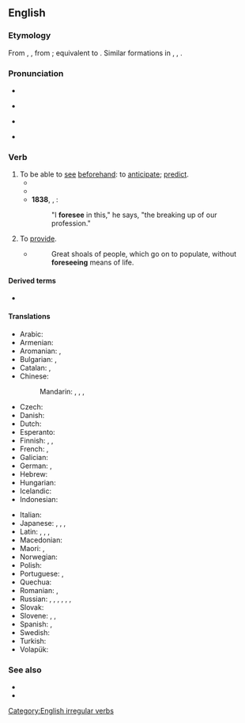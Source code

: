 ==English==

===Etymology===
From {{inh|en|enm|foreseen}}, {{m|enm|forseen}}, from {{inh|en|ang|foresēon}}; equivalent to {{pre|en|fore|see}}. Similar formations in {{noncog|nl|voorzien}}, {{noncog|de|vorsehen}}, {{noncog|la|prōvideō}}.

===Pronunciation===
* {{audio|en|en-us-foresee.ogg|Audio (US)}}
* {{a|US}} {{IPA|en|/fɔɹˈsi/}}
* {{a|UK}} {{IPA|en|/fɔːˈsiː/}}
* {{rhymes|en|iː|s=2}}

===Verb===
{{en-verb|foresees|foreseeing|foresaw|foreseen}}

# To be able to [[see]] [[beforehand]]: to [[anticipate]]; [[predict]].
#* {{RQ:King James Version|Proverbs|22|3|passage=A prudent man '''foreſeeth''' the euill, and hideth himſelfe: but the ſimple paſſe on, and are puniſhed.}}
#* {{RQ:Shakespeare Tempest|II|i|page=8|passage={{w|Ariel (The Tempest)|''Ariel.''}} My Maſter through his Art '''foreſees''' the danger / That you (his friend) are in, and ſends me forth / (For elſe his proiect dies) to keepe them liuing.}}
#* '''1838''', {{w|Charles Dickens}}, ''{{w|The Lamplighter}}'':
#*: "I '''foresee''' in this," he says, "the breaking up of our profession."
# {{lb|en|obsolete}} To [[provide]].
#* {{RQ:Bacon Of Vicissitude of Things}}
#*: Great shoals of people, which go on to populate, without '''foreseeing''' means of life.

====Derived terms====
* {{l|en|foreseeable}}

====Translations====
{{trans-top|to anticipate}}
* Arabic: {{t|ar|تَوَقَّعَ}}
* Armenian: {{t+|hy|կանխատեսել}}
* Aromanian: {{t|rup|prived}}, {{t|rup|pruved}}
* Bulgarian: {{t+|bg|предвиждам}}, {{t|bg|предугаждам}}
* Catalan: {{t+|ca|preveure}}, {{t+|ca|pronosticar}}
* Chinese:
*: Mandarin: {{t+|cmn|預知}}, {{t+|cmn|预知|tr=yùzhī}}, {{t+|cmn|預見}}, {{t+|cmn|预见|tr=yùjiàn}}
* Czech: {{t+|cs|předvídat}}
* Danish: {{t+|da|forudse}}
* Dutch: {{t+|nl|voorzien}}
* Esperanto: {{t|eo|antaŭvidi}}
* Finnish: {{t+|fi|aavistaa}}, {{t|fi|[[nähdä]] [[ennalta]]}}, {{t+|fi|ennustaa}}
* French: {{t+|fr|prévoir}}, {{t+|fr|anticiper}}
* Galician: {{t|gl|prever}}
* German: {{t+|de|vorhersehen}}, {{t+|de|voraussehen}}
* Hebrew: {{t|he|לצפות}}
* Hungarian: {{t+|hu|előre lát}}
* Icelandic: {{t|is|sjá fyrir}}
* Indonesian: {{t+|id|kira|alt=memperkirakan}}
{{trans-mid}}
* Italian: {{t+|it|prevedere}}
* Japanese: {{t+|ja|予見|tr=よけんする, yoken suru|alt=予見する}}, {{t+|ja|予測|tr=よそくする, yosoku suru|alt=予測する}}, {{t|ja|見越す|tr=みこす, mikosu}}, {{t+|ja|予知|tr=よちする, yochi suru|alt=予知する}}
* Latin: {{t|la|divinō}}, {{t|la|praevideō}}, {{t|la|prōvideō}}, {{t|la|prospicio}}
* Macedonian: {{t|mk|предви́дува}}
* Maori: {{t|mi|matakite}}, {{t|mi|matapae}}
* Norwegian: {{t+|no|forutse}}
* Polish: {{t+|pl|przewidywać}}
* Portuguese: {{t+|pt|prever}}, {{t+|pt|prognosticar}}
* Quechua: {{t|qu|t'ituy}}
* Romanian: {{t+|ro|prevedea}}, {{t+|ro|anticipa}}
* Russian: {{t+|ru|предви́деть|impf}}, {{t+|ru|предвосхища́ть|impf}}, {{t+|ru|предвосхи́тить|pf}}, {{t+|ru|предска́зывать|impf}}, {{t+|ru|предсказа́ть|pf}}, {{t+|ru|предусма́тривать|impf}}, {{t+|ru|предусмотре́ть|pf}}
* Slovak: {{t|sk|Predvídať}}
* Slovene: {{t|sl|predvidevati}}, {{t|sl|predvideti|pf}}, {{t|sl|slutiti}}
* Spanish: {{t+|es|pronosticar}}, {{t+|es|prever}}
* Swedish: {{t+|sv|förutse}}
* Turkish: {{t+|tr|öngörmek}}
* Volapük: {{t+|vo|büologön}}
{{trans-bottom}}

===See also===
* {{l|en|forsee}}
* {{l|en|unforeseen}}

[[Category:English irregular verbs]]